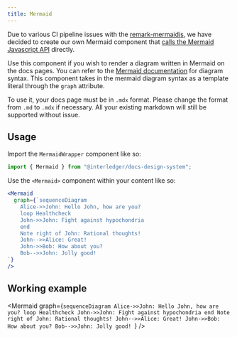 ```yaml
---
title: Mermaid
---
```



Due to various CI pipeline issues with the [remark-mermaidjs](https://github.com/remcohaszing/remark-mermaidjs), we have decided to create our own Mermaid component that [calls the Mermaid Javascript API](https://mermaid.js.org/intro/getting-started.html#_3-calling-the-javascript-api) directly.

Use this component if you wish to render a diagram written in Mermaid on the docs pages. You can refer to the [Mermaid documentation](https://mermaid.js.org/intro/syntax-reference.html) for diagram syntax. This component takes in the mermaid diagram syntax as a template literal through the `graph` attribute.

To use it, your docs page must be in `.mdx` format. Please change the format from `.md` to `.mdx` if necessary. All your existing markdown will still be supported without issue.

## Usage

Import the `MermaidWrapper` component like so:

```jsx
import { Mermaid } from "@interledger/docs-design-system";
```

Use the `<Mermaid>` component within your content like so:

```jsx
<Mermaid
  graph={`sequenceDiagram
    Alice->>John: Hello John, how are you?
    loop Healthcheck
    John->>John: Fight against hypochondria
    end
    Note right of John: Rational thoughts!
    John-->>Alice: Great!
    John->>Bob: How about you?
    Bob-->>John: Jolly good!
`}
/>
```

## Working example

<Mermaid
  graph={`sequenceDiagram
    Alice->>John: Hello John, how are you?
    loop Healthcheck
    John->>John: Fight against hypochondria
    end
    Note right of John: Rational thoughts!
    John-->>Alice: Great!
    John->>Bob: How about you?
    Bob-->>John: Jolly good!
  `}
/>
